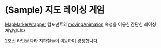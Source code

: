
# (Sample) 지도 레이싱 게임

[MapMarkerWrapper](../guides/marker-basic.mdx) 컴포넌트의 [movingAnimation](../guides/marker-basic.mdx#movinganimation) 속성을 이용한 간단한 레이싱 게임입니다.

2호선 라인을 따라 지하철들이 이동하며 경쟁합니다.

<MapRacing />
